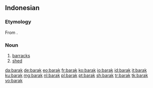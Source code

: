 {{also|Barak}}
==Indonesian==

===Etymology===
From {{etyl|nl|id}} {{term|barak|lang=nl}}.

===Noun===
{{id-noun}}

# [[barracks]]
# [[shed]]

[[da:barak]]
[[de:barak]]
[[eo:barak]]
[[fr:barak]]
[[ko:barak]]
[[io:barak]]
[[id:barak]]
[[it:barak]]
[[ku:barak]]
[[mg:barak]]
[[nl:barak]]
[[pl:barak]]
[[pt:barak]]
[[sh:barak]]
[[tr:barak]]
[[tk:barak]]
[[vo:barak]]